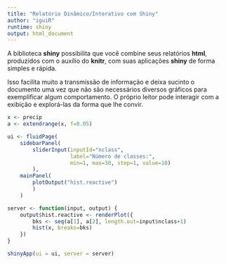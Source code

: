 ```yaml
---
title: "Relatório Dinâmico/Interativo com Shiny"
author: "iguiR"
runtime: shiny
output: html_document
---
```


A biblioteca **shiny** possibilita que você combine seus relatórios __html__, produzidos com o auxílio do __knitr__, com suas aplicações __shiny__ de forma simples e rápida.

Isso facilita muito a transmissão de informação e deixa sucinto o documento uma vez que não são necessários diversos gráficos para exemplificar algum comportamento. O próprio leitor pode interagir com a exibição e explorá-las da forma que lhe convir.


```r
x <- precip
a <- extendrange(x, f=0.05)

ui <- fluidPage(
    sidebarPanel(
        sliderInput(inputId="nclass",
                    label="Número de classes:",
                    min=1, max=30, step=1, value=10)
        ),
    mainPanel(
        plotOutput("hist.reactive")
        )
    )

server <- function(input, output) {
    output$hist.reactive <- renderPlot({
        bks <- seq(a[1], a[2], length.out=input$nclass+1)
        hist(x, breaks=bks)
    })
}

shinyApp(ui = ui, server = server)
```
